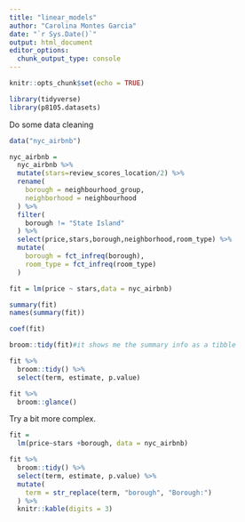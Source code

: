 ```yaml
---
title: "linear_models"
author: "Carolina Montes Garcia"
date: "`r Sys.Date()`"
output: html_document
editor_options: 
  chunk_output_type: console
---
```


```r
knitr::opts_chunk$set(echo = TRUE)

library(tidyverse)
library(p8105.datasets)
```

Do some data cleaning

```r
data("nyc_airbnb")

nyc_airbnb = 
  nyc_airbnb %>% 
  mutate(stars=review_scores_location/2) %>% 
  rename(
    borough = neighbourhood_group, 
    neighborhood = neighbourhood
  ) %>% 
  filter(
    borough != "State Island"
  ) %>% 
  select(price,stars,borough,neighborhood,room_type) %>% 
  mutate(
    borough = fct_infreq(borough),
    room_type = fct_infreq(room_type)
  )
```


```r
fit = lm(price ~ stars,data = nyc_airbnb)

summary(fit)
names(summary(fit))

coef(fit)

broom::tidy(fit)#it shows me the summary info as a tibble

fit %>% 
  broom::tidy() %>% 
  select(term, estimate, p.value)

fit %>% 
  broom::glance()
```

Try a bit more complex.

```r
fit = 
  lm(price~stars +borough, data = nyc_airbnb)

fit %>% 
  broom::tidy() %>% 
  select(term, estimate, p.value) %>% 
  mutate(
    term = str_replace(term, "borough", "Borough:")
  ) %>% 
  knitr::kable(digits = 3)

```


